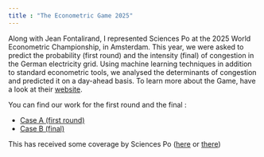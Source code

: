 ```yaml
---
title : "The Econometric Game 2025"
---
```


Along with Jean Fontalirand, I represented Sciences Po at the 2025 World Econometric Championship, in Amsterdam. This year, we were asked to predict the probability (first round) and the intensity (final) of congestion in the German electricity grid. Using machine learning techniques in addition to standard econometric tools, we analysed the determinants of congestion and predicted it on a day-ahead basis. To learn more about the Game, have a look at their [website]().

You can find our work for the first round and the final :

- [Case A (first round)](Case_A.pdf)
- [Case B (final)](Case_B.pdf)

This has received some coverage by Sciences Po ([here](https://www.sciencespo.fr/en/news/2025-econometric-game-sciences-po-master-in-economics-students-have-talent/) or [there](https://www.linkedin.com/posts/sciences-po_nos-%C3%A9tudiants-du-master-d%C3%A9conomie-brillent-activity-7328013534506676225-STzQ?utm_source=share&utm_medium=member_desktop&rcm=ACoAADX1Th0Bf5jg1aaRmnMQL8QYjW4aimfPLjw))